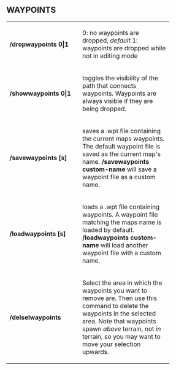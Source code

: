 == WAYPOINTS ==


<table cellspacing="10" style="width:100%">
  
<tr><td width="174">
'''/dropwaypoints 0|1'''
</td><td width="219">
0: no waypoints are dropped, ''default''
1: waypoints are dropped while not in editing mode
</td></tr>

<tr><td width="174">
'''/showwaypoints 0|1'''
</td><td width="219">
toggles the visibility of the path that connects waypoints. Waypoints are always visible if they are being dropped.
</td></tr>

<tr><td width="174">
'''/savewaypoints [s]'''
</td><td width="219">
saves a .wpt file containing the current maps waypoints. The default waypoint file is saved as the current map's name.
'''/savewaypoints custom-name''' will save a waypoint file as a custom name.
</td></tr>

<tr><td width="174">
'''/loadwaypoints [s]'''
</td><td width="219">
loads a .wpt file containing waypoints. A waypoint file matching the maps name is loaded by default.
'''/loadwaypoints custom-name''' will load another waypoint file with a custom name.
</td></tr>

<tr><td width="174">
'''/delselwaypoints'''
</td><td width="219">
Select the area in which the waypoints you want to remove are. Then use this command to delete the waypoints in the selected area. Note that waypoints spawn ''above'' terrain, not ''in'' terrain, so you may want to move your selection upwards.
</td></tr>